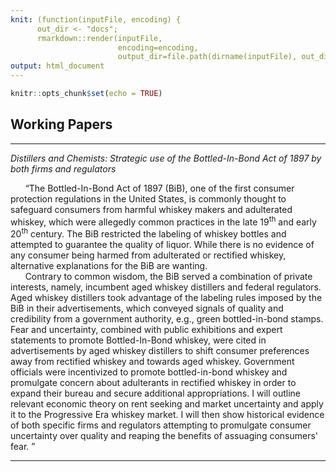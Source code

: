 ```yaml
---
knit: (function(inputFile, encoding) {
      out_dir <- "docs";
      rmarkdown::render(inputFile,
                        encoding=encoding,
                        output_dir=file.path(dirname(inputFile), out_dir))})
output: html_document
---
```


```r
knitr::opts_chunk$set(echo = TRUE)
```

## **Working Papers**

------------------------------------------------------------------------

*Distillers and Chemists: Strategic use of the Bottled-In-Bond Act of 1897 by both firms and regulators*

|       "The Bottled-In-Bond Act of 1897 (BiB), one of the first consumer protection regulations in the United States, is commonly thought to safeguard consumers from harmful whiskey makers and adulterated whiskey, which were allegedly common practices in the late 19^th^ and early 20^th^ century. The BiB restricted the labeling of whiskey bottles and attempted to guarantee the quality of liquor. While there is no evidence of any consumer being harmed from adulterated or rectified whiskey, alternative explanations for the BiB are wanting. 
|       Contrary to common wisdom, the BiB served a combination of private interests, namely, incumbent aged whiskey distillers and federal regulators. Aged whiskey distillers took advantage of the labeling rules imposed by the BiB in their advertisements, which conveyed signals of quality and credibility from a government authority, e.g., green bottled-in-bond stamps. Fear and uncertainty, combined with public exhibitions and expert statements to promote Bottled-In-Bond whiskey, were cited in advertisements by aged whiskey distillers to shift consumer preferences away from rectified whiskey and towards aged whiskey. Government officials were incentivized to promote bottled-in-bond whiskey and promulgate concern about adulterants in rectified whiskey in order to expand their bureau and secure additional appropriations. I will outline relevant economic theory on rent seeking and market uncertainty and apply it to the Progressive Era whiskey market. I will then show historical evidence of both specific firms and regulators attempting to promulgate consumer uncertainty over quality and reaping the benefits of assuaging consumers\' fear. "

------------------------------------------------------------------------
